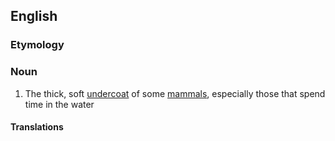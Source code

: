 ==English==

===Etymology===
{{prefix|under|fur|lang=en}}

===Noun===
{{en-noun|-|s}}

# The thick, soft [[undercoat]] of some [[mammal]]s, especially those that spend time in the water

====Translations====
{{trans-see|thick, soft undercoat|undercoat}}